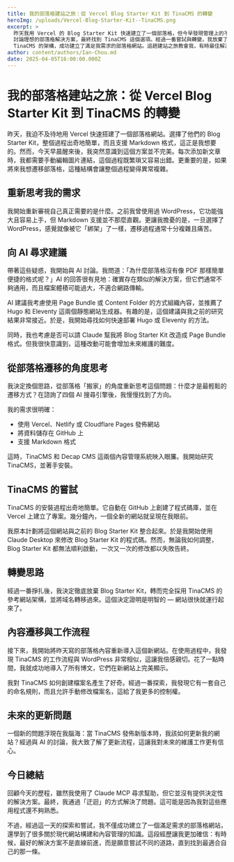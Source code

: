 ```yaml
---
title: 我的部落格建站之旅：從 Vercel Blog Starter Kit 到 TinaCMS 的轉變
heroImg: /uploads/Vercel-Blog-Starter-Kit--TinaCMS.png
excerpt: >
  昨天我用 Vercel 的 Blog Starter Kit 快速建立了一個部落格，但今早發現管理上的不便與遷移的困難。在重新思考需求後，我與 AI
  討論理想的部落格解決方案，最終找到 TinaCMS 這個選項。經過一番嘗試與轉變，我放棄了整合 Blog Starter Kit 的想法，完全採用
  TinaCMS 的架構，成功建立了滿足我需求的部落格網站。這趟建站之旅教會我，有時最佳解決方案不是直線前進，而是願意嘗試不同路徑。
author: content/authors/Ian-Chou.md
date: 2025-04-05T16:00:00.000Z
---
```


# 我的部落格建站之旅：從 Vercel Blog Starter Kit 到 TinaCMS 的轉變

昨天，我迫不及待地用 Vercel 快速搭建了一個部落格網站。選擇了他們的 Blog Starter Kit，整個過程出奇地簡單，而且支援 Markdown 格式，這正是我想要的。然而，今天早晨醒來後，我突然意識到這個方案並不完美。每次添加新文章時，我都需要手動編輯圖片連結，這個過程既繁瑣又容易出錯。更重要的是，如果將來我想遷移部落格，這種結構會讓整個過程變得異常複雜。

## 重新思考我的需求

我開始重新審視自己真正需要的是什麼。之前我曾使用過 WordPress，它功能強大且容易上手，但 Markdown 支援並不那麼直觀。更讓我擔憂的是，一旦選擇了 WordPress，感覺就像被它「綁架」了一樣，遷移過程通常十分複雜且痛苦。

## 向 AI 尋求建議

帶著這些疑惑，我開始與 AI 討論。我問道：「為什麼部落格沒有像 PDF 那樣簡單便捷的格式呢？」AI 的回答很有見地：確實存在類似的解決方案，但它們通常不夠通用，而且檔案體積可能過大，不適合網路傳輸。

AI 建議我考慮使用 Page Bundle 或 Content Folder 的方式組織內容，並推薦了 Hugo 和 Eleventy 這兩個靜態網站生成器。有趣的是，這個建議與我之前的研究結果非常接近。於是，我開始尋找如何快速部署 Hugo 或 Eleventy 的方法。

同時，我也考慮是否可以請 Claude 幫我將 Blog Starter Kit 改造成 Page Bundle 格式。但我很快意識到，這種改動可能會增加未來維護的難度。

## 從部落格遷移的角度思考

我決定換個思路，從部落格「搬家」的角度重新思考這個問題：什麼才是最輕鬆的遷移方式？在諮詢了四個 AI 搜尋引擎後，我慢慢找到了方向。

我的需求很明確：

* 使用 Vercel、Netlify 或 Cloudflare Pages 發佈網站
* 將資料儲存在 GitHub 上
* 支援 Markdown 格式

這時，TinaCMS 和 Decap CMS 這兩個內容管理系統映入眼簾。我開始研究 TinaCMS，並著手安裝。

## TinaCMS 的嘗試

TinaCMS 的安裝過程出奇地簡單。它自動在 GitHub 上創建了程式碼庫，並在 Vercel 上建立了專案。幾分鐘內，一個全新的網站就呈現在我眼前。

我原本計劃將這個網站與之前的 Blog Starter Kit 整合起來。於是我開始使用 Claude Desktop 來修改 Blog Starter Kit 的程式碼。然而，無論我如何調整，Blog Starter Kit 都無法順利啟動，一次又一次的修改都以失敗告終。

## 轉變思路

經過一番掙扎後，我決定徹底放棄 Blog Starter Kit，轉而完全採用 TinaCMS 的參考網站架構，並將域名轉移過來。這個決定證明是明智的 — 網站很快就運行起來了。

## 內容遷移與工作流程

接下來，我開始將昨天寫的部落格內容重新導入這個新網站。在使用過程中，我發現 TinaCMS 的工作流程與 WordPress 非常相似，這讓我倍感親切。花了一點時間，我就成功地導入了所有博文，它們在新網站上完美顯示。

我對 TinaCMS 如何創建檔案名產生了好奇。經過一番探索，我發現它有一套自己的命名規則，而且允許手動修改檔案名，這給了我更多的控制權。

## 未來的更新問題

一個新的問題浮現在我腦海：當 TinaCMS 發佈新版本時，我該如何更新我的網站？經過與 AI 的討論，我大致了解了更新流程，這讓我對未來的維護工作更有信心。

## 今日總結

回顧今天的歷程，雖然我使用了 Claude MCP 尋求幫助，但它並沒有提供決定性的解決方案。最終，我通過「迂迴」的方式解決了問題。這可能是因為我對這些應用程式還不夠熟悉。

不過，經過這一天的探索和嘗試，我不僅成功建立了一個滿足需求的部落格網站，還學到了很多關於現代網站構建和內容管理的知識。這段經歷讓我更加確信：有時候，最好的解決方案不是直線前進，而是願意嘗試不同的道路，直到找到最適合自己的那一條。

